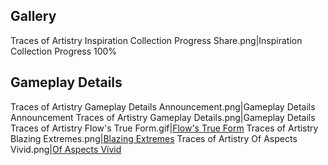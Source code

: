 {{Event Tabs
|subpage1 = Flow's True Form
|subpage2 = Blazing Extremes
|subpage3 = Of Aspects Vivid
}}
==Gallery==
<gallery>
Traces of Artistry Inspiration Collection Progress Share.png|Inspiration Collection Progress 100%
</gallery>

==Gameplay Details==
<gallery>
Traces of Artistry Gameplay Details Announcement.png|Gameplay Details Announcement
Traces of Artistry Gameplay Details.png|Gameplay Details
Traces of Artistry Flow's True Form.gif|[[Traces of Artistry/Flow's True Form|Flow's True Form]]
Traces of Artistry Blazing Extremes.png|[[Traces of Artistry/Blazing Extremes|Blazing Extremes]]
Traces of Artistry Of Aspects Vivid.png|[[Traces of Artistry/Of Aspects Vivid|Of Aspects Vivid]]
</gallery>
